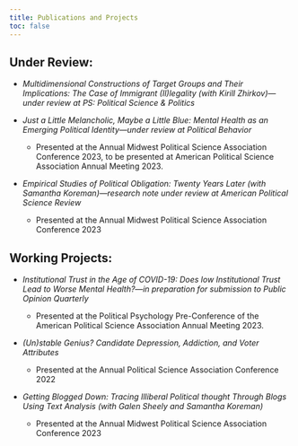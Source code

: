 ```yaml
---
title: Publications and Projects
toc: false
---
```


## Under Review:

-   *Multidimensional Constructions of Target Groups and Their Implications: The Case of Immigrant (Il)legality (with Kirill Zhirkov)---under review at PS: Political Science & Politics*

-   *Just a Little Melancholic, Maybe a Little Blue: Mental Health as an Emerging Political Identity---under review at Political Behavior*

    -   Presented at the Annual Midwest Political Science Association Conference 2023, to be presented at American Political Science Association Annual Meeting 2023.

```{=html}
<!-- -->
```
-   *Empirical Studies of Political Obligation: Twenty Years Later (with Samantha Koreman)---research note under review at American Political Science Review*

    -   Presented at the Annual Midwest Political Science Association Conference 2023

## Working Projects:

-   *Institutional Trust in the Age of COVID-19: Does low Institutional Trust Lead to Worse Mental Health?---in preparation for submission to Public Opinion Quarterly*

    -   Presented at the Political Psychology Pre-Conference of the American Political Science Association Annual Meeting 2023.

-   *(Un)stable Genius? Candidate Depression, Addiction, and Voter Attributes*

    -   Presented at the Annual Political Science Association Conference 2022

-   *Getting Blogged Down: Tracing Illiberal Political thought Through Blogs Using Text Analysis (with Galen Sheely and Samantha Koreman)*

    -   Presented at the Annual Midwest Political Science Association Conference 2023
